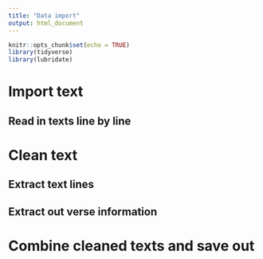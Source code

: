 ```yaml
---
title: "Data import"
output: html_document
---
```


```r
knitr::opts_chunk$set(echo = TRUE)
library(tidyverse)
library(lubridate)
```

# Import text
## Read in texts line by line

# Clean text
## Extract text lines

## Extract out verse information

# Combine cleaned texts and save out

